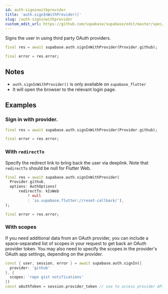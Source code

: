 ```yaml
---
id: auth-signinwithprovider
title: 'auth.signInWithProvider()'
slug: /auth-signinwithprovider
custom_edit_url: https://github.com/supabase/supabase/edit/master/spec/supabase_dart_v1_legacy.yml
---
```



Signs the user in using third party OAuth providers.

```dart
final res = await supabase.auth.signInWithProvider(Provider.github);

final error = res.error;
```

## Notes

- `auth.signInWithProvider()` is only available on `supabase_flutter`
- It will open the browser to the relevant login page.

## Examples

### Sign in with provider.

```dart
final res = await supabase.auth.signInWithProvider(Provider.github);

final error = res.error;
```

### With `redirectTo`

Specify the redirect link to bring back the user via deeplink.
Note that `redirectTo` should be null for Flutter Web.

```dart
final res = await supabase.auth.signInWithProvider(
  Provider.github,
  options: AuthOptions(
      redirectTo: kIsWeb
          ? null
          : 'io.supabase.flutter://reset-callback/'),
);

final error = res.error;
```

### With scopes

If you need additional data from an OAuth provider, you can include a space-separated list of scopes in your request to get back an OAuth provider token.
You may also need to specify the scopes in the provider's OAuth app settings, depending on the provider.

```dart
const { user, session, error } = await supabase.auth.signIn({
  provider: 'github'
}, {
  scopes: 'repo gist notifications'
})
const oAuthToken = session.provider_token // use to access provider API
```
